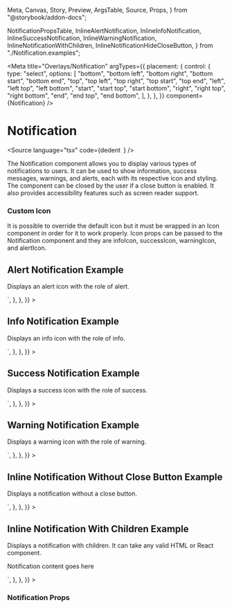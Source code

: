   Meta,
  Canvas,
  Story,
  Preview,
  ArgsTable,
  Source,
  Props,
} from "@storybook/addon-docs";

  NotificationPropsTable,
  InlineAlertNotification,
  InlineInfoNotification,
  InlineSuccessNotification,
  InlineWarningNotification,
  InlineNotificationWithChildren,
  InlineNotificationHideCloseButton,
} from "./Notification.examples";

<Meta
  title="Overlays/Notification"
  argTypes={{
    placement: {
      control: {
        type: "select",
        options: [
          "bottom",
          "bottom left",
          "bottom right",
          "bottom start",
          "bottom end",
          "top",
          "top left",
          "top right",
          "top start",
          "top end",
          "left",
          "left top",
          "left bottom",
          "start",
          "start top",
          "start bottom",
          "right",
          "right top",
          "right bottom",
          "end",
          "end top",
          "end bottom",
        ],
      },
    },
  }}
  component={Notification}
/>

# Notification

<Source
  language="tsx"
  code={dedent`
  `}
/>

The Notification component allows you to display various types of notifications to users.
It can be used to show information, success messages, warnings, and alerts,
each with its respective icon and styling. The component can be closed by the
user if a close button is enabled. It also provides accessibility features
such as screen reader support.

### Custom Icon

It is possible to override the default icon but it must be wrapped in an Icon component
in order for it to work properly. Icon props can be passed to the Notification component and
they are infoIcon, successIcon, warningIcon, and alertIcon.

## Alert Notification Example

Displays an alert icon with the role of alert.

<Preview>
  <Story
    name="a) Inline alert notification"
    parameters={{
      docs: {
        source: {
          code: dedent`
<Notification
  role="alert"
  title="Alert notification title"
  subtitle="Subtitle goes here"
  data-id="inline-alert-notification"
/>`,
        },
      },
    }}
  >
    <InlineAlertNotification />
  </Story>
</Preview>

## Info Notification Example

Displays an info icon with the role of info.

<Preview>
  <Story
    name="b) Inline info notification"
    parameters={{
      docs: {
        source: {
          code: dedent`
<Notification
  role="info"
  title="Info notification title"
  subtitle="Subtitle goes here"
  data-id="inline-info-notification"
/>`,
        },
      },
    }}
  >
    <InlineInfoNotification />
  </Story>
</Preview>

## Success Notification Example

Displays a success icon with the role of success.

<Preview>
  <Story
    name="c) Inline success notification"
    parameters={{
      docs: {
        source: {
          code: dedent`
<Notification
  role="success"
  title="Success notification title"
  subtitle="Subtitle goes here"
  data-id="inline-success-notification"
/>`,
        },
      },
    }}
  >
    <InlineSuccessNotification />
  </Story>
</Preview>

## Warning Notification Example

Displays a warning icon with the role of warning.

<Preview>
  <Story
    name="d) Inline warning notification"
    parameters={{
      docs: {
        source: {
          code: dedent`
<Notification
  role="warning"
  title="Warning notification title"
  subtitle="Subtitle goes here"
  data-id="inline-warning-notification"
/>`,
        },
      },
    }}
  >
    <InlineWarningNotification />
  </Story>
</Preview>

## Inline Notification Without Close Button Example

Displays a notification without a close button.

<Preview>
  <Story
    name="e) Inline notification without close button"
    parameters={{
      docs: {
        source: {
          code: dedent`
<Notification
  hideCloseButton
  title="Notification title"
  subtitle="Subtitle goes here"
  data-id="inline-notification"
/>`,
        },
      },
    }}
  >
    <InlineNotificationHideCloseButton />
  </Story>
</Preview>

## Inline Notification With Children Example

Displays a notification with children. It can take any valid HTML or React component.

<Preview>
  <Story
    name="f) Inline notification with children"
    parameters={{
      docs: {
        source: {
          code: dedent`
<Notification
  title="Notification title"
  subtitle="Subtitle goes here"
  data-id="notification-with-children"
  aria-label="Close button"
>
  <p>Notification content goes here</p>
</Notification>`,
        },
      },
    }}
  >
    <InlineNotificationWithChildren />
  </Story>
</Preview>

### Notification Props

<ArgsTable of={NotificationPropsTable} />
